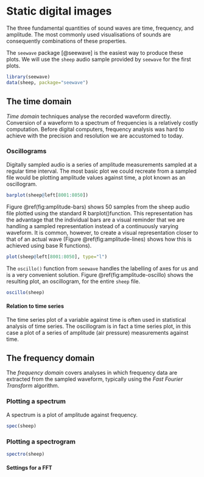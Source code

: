 # Static digital images

The three fundamental quantities of sound waves are time, frequency, and amplitude. The most commonly used visualisations of sounds are consequently combinations of these properties.

The `seewave` package [@seewave] is the easiest way to produce these plots. We will use the `sheep` audio sample provided by `seewave` for the first plots.

```r
library(seewave)
data(sheep, package="seewave")
```

## The time domain

_Time domain_ techniques analyse the recorded waveform directly. Conversion of a waveform to a spectrum of frequencies is a relatively costly computation. Before digital computers, frequency analysis was hard to achieve with the precision and resolution we are accustomed to today. 

### Oscillograms

Digitally sampled audio is a series of amplitude measurements sampled at a regular time interval. The most basic plot we could recreate from a sampled file would be plotting amplitude values against time, a plot known as an oscillogram.

```r
barplot(sheep@left[8001:8050])
```

Figure \@ref(fig:amplitude-bars) shows 50 samples from the sheep audio file plotted using the standard R barplot()function. This representation has the advantage that the individual bars are a visual reminder that we are handling a sampled representation instead of a continuously varying waveform. It is common, however, to create a visual representation closer to that of an actual wave (Figure \@ref(fig:amplitude-lines) shows how this is achieved using base R functions).

```r
plot(sheep@left[8001:8050], type="l")
```

The `oscillo()` function from `seewave` handles the labelling of axes for us and is a very convenient solution. Figure \@ref(fig:amplitude-oscillo) shows the resulting plot, an oscillogram, for the entire `sheep` file.

```r
oscillo(sheep)
```

#### Relation to time series

The time series plot of a variable against time is often used in statistical analysis of time series. The oscillogram is in fact a time series plot, in this case a plot of a series of amplitude (air pressure) measurements against time. 

## The frequency domain

The _frequency domain_ covers analyses in which frequency data are extracted from the sampled waveform, typically using the _Fast Fourier Transform_ algorithm.

### Plotting a spectrum

A spectrum is a plot of amplitude against frequency.

```r
spec(sheep)
```

### Plotting a spectrogram


```r
spectro(sheep)
```

#### Settings for a FFT